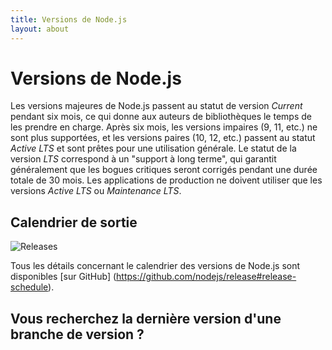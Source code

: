 ```yaml
---
title: Versions de Node.js
layout: about
---
```


# Versions de Node.js

Les versions majeures de Node.js passent au statut de version _Current_ pendant six mois, ce qui donne aux auteurs de bibliothèques le temps de les prendre en charge.
Après six mois, les versions impaires (9, 11, etc.) ne sont plus supportées, et les versions paires (10, 12, etc.) passent au statut _Active LTS_ et sont prêtes pour une utilisation générale.
Le statut de la version _LTS_ correspond à un "support à long terme", qui garantit généralement que les bogues critiques seront corrigés pendant une durée totale de 30 mois.
Les applications de production ne doivent utiliser que les versions _Active LTS_ ou _Maintenance LTS_.

## Calendrier de sortie

![Releases](https://raw.githubusercontent.com/nodejs/Release/main/schedule.svg?sanitize=true)

Tous les détails concernant le calendrier des versions de Node.js sont disponibles [sur GitHub] (https://github.com/nodejs/release#release-schedule).

## Vous recherchez la dernière version d'une branche de version ?

<DownloadReleasesTable />
